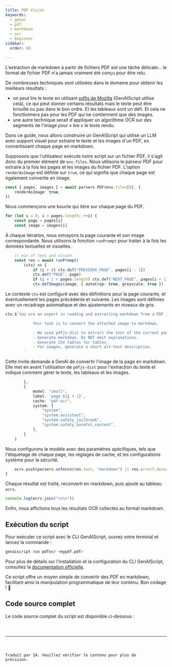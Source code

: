 ```yaml
---
title: PDF Vision
keywords:
  - genai
  - pdf
  - markdown
  - ocr
  - beginner
sidebar:
  order: 60

---
```



L'extraction de markdown à partir de fichiers PDF est une tâche délicate... le format de fichier PDF n'a jamais vraiment été conçu pour être relu.

De nombreuses techniques sont utilisées dans le domaine pour obtenir les meilleurs résultats :

* on peut lire le texte en utilisant [pdfjs de Mozilla](https://mozilla.github.io/pdf.js/) (GenAIScript utilise cela), ce qui peut donner certains résultats mais le texte peut être brouillé ou pas dans le bon ordre. Et les tableaux sont un défi. Et cela ne fonctionnera pas pour les PDF qui ne contiennent que des images.
* une autre technique serait d'appliquer un algorithme OCR sur des segments de l'image pour « lire » le texte rendu.

Dans ce guide, nous allons construire un GenAIScript qui utilise un LLM avec support visuel pour extraire le texte et les images d'un PDF, en convertissant chaque page en markdown.

Supposons que l'utilisateur exécute notre script sur un fichier PDF, il s'agit donc du premier élément de `env.files`.
Nous utilisons le parseur PDF pour extraire à la fois les pages et les images du fichier PDF. L'option `renderAsImage` est définie sur `true`, ce qui signifie que chaque page est également convertie en image.

```ts "renderAsImage: true"
const { pages, images } = await parsers.PDF(env.files[0], {
    renderAsImage: true,
})
```

Nous commençons une boucle qui itère sur chaque page du PDF.

```ts
for (let i = 0; i < pages.length; ++i) {
    const page = pages[i]
    const image = images[i]
```

À chaque itération, nous extrayons la page courante et son image correspondante.
Nous utilisons la fonction `runPrompt` pour traiter à la fois les données textuelles et visuelles.

```ts
    // mix of text and vision
    const res = await runPrompt(
        (ctx) => {
            if (i > 0) ctx.def("PREVIOUS_PAGE", pages[i - 1])
            ctx.def("PAGE", page)
            if (i + 1 < pages.length) ctx.def("NEXT_PAGE", pages[i + 1])
            ctx.defImages(image, { autoCrop: true, greyscale: true })
```

Le contexte `ctx` est configuré avec des définitions pour la page courante, et éventuellement les pages précédente et suivante. Les images sont définies avec un recadrage automatique et des ajustements en niveaux de gris.

```ts
ctx.$`You are an expert in reading and extracting markdown from a PDF image stored in the attached images.

            Your task is to convert the attached image to markdown.

            - We used pdfjs-dist to extract the text of the current page in PAGE, the previous page in PREVIOUS_PAGE and the next page in NEXT_PAGE.
            - Generate markdown. Do NOT emit explanations.
            - Generate CSV tables for tables.
            - For images, generate a short alt-text description.
        `
```

Cette invite demande à GenAI de convertir l'image de la page en markdown. Elle met en avant l'utilisation de `pdfjs-dist` pour l'extraction du texte et indique comment gérer le texte, les tableaux et les images.

```ts
        },
        {
            model: "small",
            label: `page ${i + 1}`,
            cache: "pdf-ocr",
            system: [
                "system",
                "system.assistant",
                "system.safety_jailbreak",
                "system.safety_harmful_content",
            ],
        }
    )
```

Nous configurons le modèle avec des paramètres spécifiques, tels que l'étiquetage de chaque page, les réglages de cache, et les configurations système pour la sécurité.

```ts
    ocrs.push(parsers.unfence(res.text, "markdown") || res.error?.message)
}
```

Chaque résultat est traité, reconverti en markdown, puis ajouté au tableau `ocrs`.

```ts
console.log(ocrs.join("\n\n"))
```

Enfin, nous affichons tous les résultats OCR collectés au format markdown.

## Exécution du script

Pour exécuter ce script avec le CLI GenAIScript, ouvrez votre terminal et lancez la commande :

```bash
genaiscript run pdfocr <mypdf.pdf>
```

Pour plus de détails sur l'installation et la configuration du CLI GenAIScript, consultez la [documentation officielle](https://microsoft.github.io/genaiscript/getting-started/installation).

Ce script offre un moyen simple de convertir des PDF en markdown, facilitant ainsi la manipulation programmatique de leur contenu. Bon codage ! 🚀

## Code source complet

Le code source complet du script est disponible ci-dessous :

<Code code={source} wrap={true} lang="js" title="pdfocr.genai.mts" />

<hr />

Traduit par IA. Veuillez vérifier le contenu pour plus de précision.
